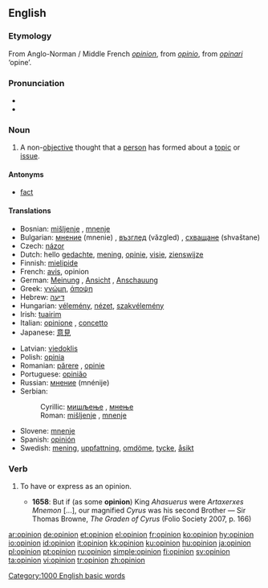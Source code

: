 {{see|opinión}}
==English==

{{rank|wind|drew|strength|596|opinion|according|walked|office}}

===Etymology===
From Anglo-Norman / Middle French ''[[#French|opinion]]'', from {{L.}} ''[[opinio]]'', from ''[[opinari]]'' ‘opine’.

===Pronunciation===
*{{IPA|/əˈpɪnjən/}}
*{{audio|en-us-opinion.ogg|Audio (US)}}

===Noun===
{{en-noun}}

# A non-[[objective]] thought that a [[person]] has formed about a [[topic]] or [[issue]].

====Antonyms====
*[[fact]]

====Translations====
{{trans-top|non-objective thought}}
*Bosnian: [[mišljenje]] {{n}}, [[mnenje]] {{n}}
*Bulgarian: [[мнение]] (mnenie) {{n}}, [[възглед]] (vǎzgled) {{m}}, [[схващане]] (shvaštane) {{n}}
*Czech: [[názor]] {{m}}
*Dutch: hello [[gedachte]], [[mening]], [[opinie]], [[visie]], [[zienswijze]]
*Finnish: [[mielipide]]
*French: [[avis]], opinion
*German: [[Meinung]] {{f}}, [[Ansicht]] {{f}}, [[Anschauung]] {{f}}
*Greek: [[γνώμη]], [[άποψη]]
*Hebrew: [[דיעה]] {{f}}
*Hungarian: [[vélemény]], [[nézet]], [[szakvélemény]]
*Irish: [[tuairim]]
*Italian: [[opinione]] {{f}}, [[concetto]] {{m}}
*Japanese: [[意見]]
{{trans-mid}}
*Latvian: [[viedoklis]]
*Polish: [[opinia]]
*Romanian: [[părere]] {{f}}, [[opinie]] {{f}}
*Portuguese: [[opinião]] {{f}}
*Russian: [[мнение]] (mnénije) {{n}}
*Serbian:
*:Cyrillic: [[мишљење]] {{n}}, [[мнење]] {{n}}
*:Roman: [[mišljenje]] {{n}}, [[mnenje]] {{n}}
*Slovene: [[mnenje]] {{n}}
*Spanish: [[opinión]]
*Swedish: [[mening]], [[uppfattning]], [[omdöme]], [[tycke]], [[åsikt]]
{{trans-bottom}}

===Verb===
{{en-verb}}

# {{transitive}} To have or express as an opinion.
#*'''1658''': But if (as some '''opinion''') King ''Ahasuerus'' were ''Artaxerxes Mnemon'' [...], our magnified ''Cyrus'' was his second Brother — Sir Thomas Browne, ''The Graden of Cyrus'' (Folio Society 2007, p. 166)

[[Category:1000 English basic words]]

[[ar:opinion]]
[[de:opinion]]
[[et:opinion]]
[[el:opinion]]
[[fr:opinion]]
[[ko:opinion]]
[[hy:opinion]]
[[io:opinion]]
[[id:opinion]]
[[it:opinion]]
[[kk:opinion]]
[[ku:opinion]]
[[hu:opinion]]
[[ja:opinion]]
[[pl:opinion]]
[[pt:opinion]]
[[ru:opinion]]
[[simple:opinion]]
[[fi:opinion]]
[[sv:opinion]]
[[ta:opinion]]
[[vi:opinion]]
[[tr:opinion]]
[[zh:opinion]]